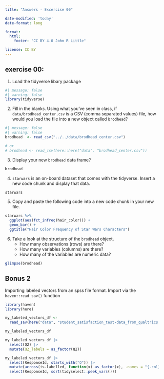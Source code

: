 ```yaml
---
title: "Answers - Excercise 00"

date-modified: 'today'
date-format: long

format: 
  html:
    footer: "CC BY 4.0 John R Little"

license: CC BY    
---
```


## exercise 00:

1.  Load the tidyverse libary package

```r
#| message: false
#| warning: false
library(tidyverse)
```

2.  Fill in the blanks. Using what you've seen in class, if `data/brodhead_center.csv` is a CSV (comma separated values) file, how would you load the file into a new object called `brodhead`?

```r
#| message: false
#| warning: false
brodhead  <- read_csv("../../data/brodhead_center.csv")

# or
# brodhead <- read_csv(here::here("data", "brodhead_center.csv"))
```

3.  Display your new `brodhead` data frame?

```r
brodhead
```

4.  `starwars` is an on-board dataset that comes with the tidyverse. Insert a new code chunk and display that data.

```r
starwars
```

5.  Copy and paste the following code into a new code chunk in your new file.

```r
starwars %>% 
  ggplot(aes(fct_infreq(hair_color))) + 
  geom_bar() + 
  ggtitle("Hair Color Frequency of Star Wars Characters")
```

6.  Take a look at the structure of the `brodhead` object.
    -   How many observations (rows) are there?
    -   How many variables (columns) are there?
    -   How many of the variables are numeric data?

```r
glimpse(brodhead)
```

## Bonus 2

Importing labeled vectors from an spss file format. Import via the `haven::read_sav()` function

```r
library(haven)
library(here)

my_labeled_vectors_df <- 
  read_sav(here("data", "student_satisfaction_test-data_from_qualtrics.sav"))

my_labeled_vectors_df

my_labeled_vectors_df |> 
  select(Q2) |> 
  mutate(Q2_labels = as_factor(Q2))

my_labeled_vectors_df |> 
  select(ResponseId, starts_with("Q")) |> 
  mutate(across(is.labelled, function(x) as_factor(x), .names = "{.col}_label")) |>
  select(ResponseId, sort(tidyselect::peek_vars()))

```
